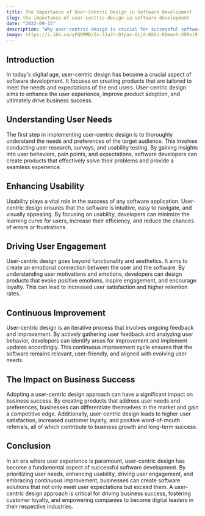 ```yaml
---
title: The Importance of User-Centric Design in Software Development
slug: the-importance-of-user-centric-design-in-software-development
date: "2022-09-15"
description: "Why user-centric design is crucial for successful software development and how it improves the user experience and overall product adoption."
image: https://i.ibb.co/yFQ9RMD/Zx-JJa7n-Dfpav-Gijd-NSXo-KQmwvt-XORxi9-Jc.png
---
```


## Introduction

In today's digital age, user-centric design has become a crucial aspect of software development. It focuses on creating products that are tailored to meet the needs and expectations of the end users. User-centric design aims to enhance the user experience, improve product adoption, and ultimately drive business success.

## Understanding User Needs

The first step in implementing user-centric design is to thoroughly understand the needs and preferences of the target audience. This involves conducting user research, surveys, and usability testing. By gaining insights into user behaviors, pain points, and expectations, software developers can create products that effectively solve their problems and provide a seamless experience.

## Enhancing Usability

Usability plays a vital role in the success of any software application. User-centric design ensures that the software is intuitive, easy to navigate, and visually appealing. By focusing on usability, developers can minimize the learning curve for users, increase their efficiency, and reduce the chances of errors or frustrations.

## Driving User Engagement

User-centric design goes beyond functionality and aesthetics. It aims to create an emotional connection between the user and the software. By understanding user motivations and emotions, developers can design products that evoke positive emotions, inspire engagement, and encourage loyalty. This can lead to increased user satisfaction and higher retention rates.

## Continuous Improvement

User-centric design is an iterative process that involves ongoing feedback and improvement. By actively gathering user feedback and analyzing user behavior, developers can identify areas for improvement and implement updates accordingly. This continuous improvement cycle ensures that the software remains relevant, user-friendly, and aligned with evolving user needs.

## The Impact on Business Success

Adopting a user-centric design approach can have a significant impact on business success. By creating products that address user needs and preferences, businesses can differentiate themselves in the market and gain a competitive edge. Additionally, user-centric design leads to higher user satisfaction, increased customer loyalty, and positive word-of-mouth referrals, all of which contribute to business growth and long-term success.

## Conclusion

In an era where user experience is paramount, user-centric design has become a fundamental aspect of successful software development. By prioritizing user needs, enhancing usability, driving user engagement, and embracing continuous improvement, businesses can create software solutions that not only meet user expectations but exceed them. A user-centric design approach is critical for driving business success, fostering customer loyalty, and empowering companies to become digital leaders in their respective industries.